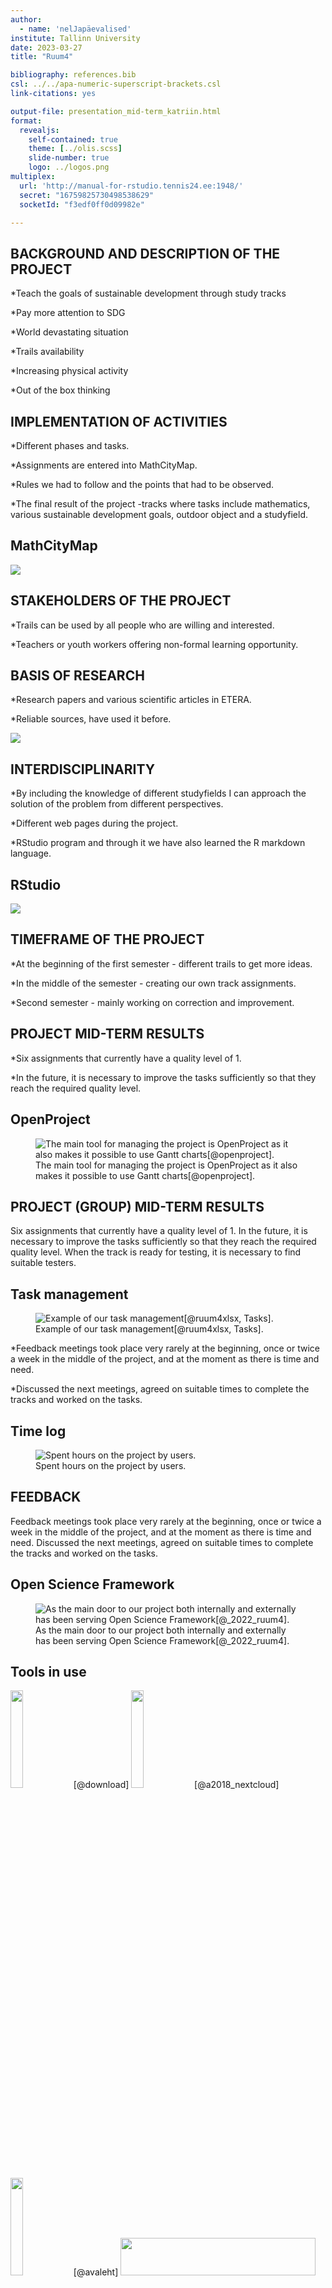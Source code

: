 ```yaml
---
author:
  - name: 'nelJapäevalised'
institute: Tallinn University
date: 2023-03-27
title: "Ruum4"

bibliography: references.bib
csl: ../../apa-numeric-superscript-brackets.csl
link-citations: yes

output-file: presentation_mid-term_katriin.html
format:
  revealjs:
    self-contained: true
    theme: [../olis.scss]
    slide-number: true
    logo: ../logos.png
multiplex:
  url: 'http://manual-for-rstudio.tennis24.ee:1948/'
  secret: "16759825730498538629"
  socketId: "f3edf0ff0d09982e"

---
```


## BACKGROUND AND DESCRIPTION OF THE PROJECT

*Teach the goals of sustainable development through study tracks

*Pay more attention to SDG

*World devastating situation

*Trails availability

*Increasing physical activity

*Out of the box thinking


## IMPLEMENTATION OF ACTIVITIES

*Different phases and tasks.

*Assignments are entered into MathCityMap.

*Rules we had to follow and the points that had to be observed.

*The final result of the project -tracks where tasks include mathematics, various sustainable development goals, outdoor object and a studyfield.

## MathCityMap

![](mucitymap.png)

## STAKEHOLDERS OF THE PROJECT

*Trails can be used by all people who are willing and interested.

*Teachers or youth workers offering non-formal learning opportunity.

## BASIS OF RESEARCH

*Research papers and various scientific articles in ETERA.

*Reliable sources, have used it before.

![](../mybib.png)

## INTERDISCIPLINARITY

*By including the knowledge of different studyfields I can approach the solution of the problem from different perspectives.

*Different web pages during the project.

*RStudio program and through it we have also learned the R markdown language.

## RStudio

![](rstudio.png)

## TIMEFRAME OF THE PROJECT

*At the beginning of the first semester - different trails to get more ideas.

*In the middle of the semester - creating our own track assignments.

*Second semester - mainly working on correction and improvement.

## PROJECT MID-TERM RESULTS
*Six assignments that currently have a quality level of 1.

*In the future, it is necessary to improve the tasks sufficiently so that they reach the required quality level. 

## OpenProject

![The main tool for managing the project is OpenProject as it also makes it possible to use Gantt charts[@openproject].](../openproject-2023-03-26 21-16-40.png)

## PROJECT (GROUP) MID-TERM RESULTS
Six assignments that currently have a quality level of 1.
In the future, it is necessary to improve the tasks sufficiently so that they reach the required quality level. When the track is ready for testing, it is necessary to find suitable testers.

## Task management

![Example of our task management[@ruum4xlsx, Tasks].](../task-management-2023-03-27-00-16-40.png)

*Feedback meetings took place very rarely at the beginning, once or twice a week in the middle of the project, and at the moment as there is time and need.

*Discussed the next meetings, agreed on suitable times to complete the tracks and worked on the tasks.

## Time log

![Spent hours on the project by users.](time-log-2023-03-27-01-19-17.png)

## FEEDBACK
Feedback meetings took place very rarely at the beginning, once or twice a week in the middle of the project, and at the moment as there is time and need.
Discussed the next meetings, agreed on suitable times to complete the tracks and worked on the tasks.

## Open Science Framework

![As the main door to our project both internally and externally has been serving Open Science Framework[@_2022_ruum4].](../osf-2023-03-26-05-33-00.png)

## Tools in use

![](../osf.png){width="20%" height="20%"}[@download]
![](../Nextcloud_Logo.svg.png){width="20%" height="20%"}[@a2018_nextcloud]
![](../tlu_ar_logo.png){width="20%" height="20%"}[@avaleht]
![](../onlyoffice.svg){width="312px" height="60px"}[@onlyoffice]
![](../openproject_detail_logo.svg){width="355px" height="67px"}[@openproject_logo]
![](../mcm.jpg){width="20%" height="20%"}[@mcm_logo]
![](../whitebophir_169519.webp){width="64px" height="64px"}[@whitebophir]
![](../Poweredby_Jitsi_logo_grey_horizontal_genie_04_2020_grey.png){width="200px" height="63px"}[@a2020]
![](../yt_logo_rgb_light.png){width="20%" height="20%"}[@yt]
![](../RStudio-Logo.svg){width="20%" min-width="70px" height="20%"}[@a2023]
![](../mybib-icon-filled-256.webp){width="10%" height="10%"}[@mybib]
![](../quarto.png){width="167px" height="40px"}[@quarto]

## THANK YOU FOR LISTENING

[Ruum4](/)

## External references

```{=tex}
\hyphenpenalty=10000
\fontspec{Symbola}

```